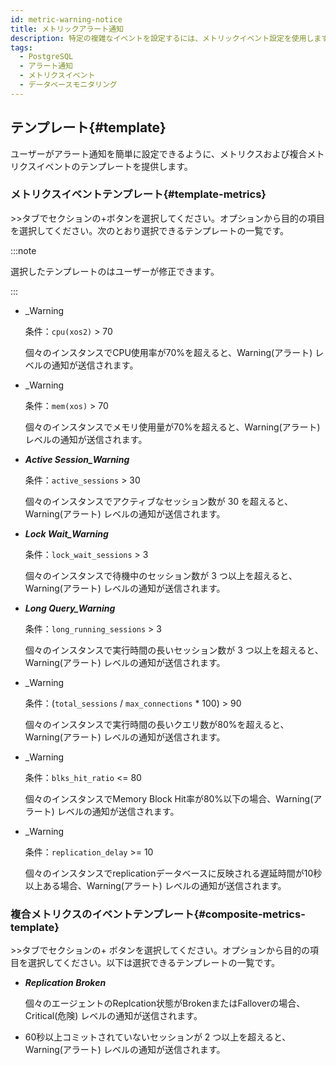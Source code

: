```yaml
---
id: metric-warning-notice
title: メトリックアラート通知
description: 特定の複雑なイベントを設定するには、メトリックイベント設定を使用します。
tags:
  - PostgreSQL
  - アラート通知
  - メトリクスイベント
  - データベースモニタリング
---
```



<Metricswarningnotice /> 


<Compositemetricswarningnotice /> 


<Metricseventmodifydelete />


<Metricseventconditionselecttargetguide />

## テンプレート{#template}

ユーザーがアラート通知を簡単に設定できるように、メトリクスおよび複合メトリクスイベントのテンプレートを提供します。

### メトリクスイベントテンプレート{#template-metrics}

<Cmdname sid="event_statistic" className="uitext" />&gt;<Cmdname sid="event_setting" className="uitext" />&gt;<Cmdname sid="metrics" className="uitext" />タブで<Cmdname sid="metrics" className="uitext" />セクションの<span class="uitext">+</span><Cmdname sid="add_notification" className="uitext" />ボタンを選択してください。<Cmdname sid="template" className="uitext" />オプションから目的の項目を選択してください。次のとおり選択できるテンプレートの一覧です。

:::note

選択したテンプレートの<Cmdname sid="metrics_event_rules" className="uitext" />はユーザーが修正できます。

:::

- <p><Cmdname sid="cpu_usage" className="uitext" /><span class="uitext">_Warning</span></p>

  条件：`cpu(xos2)` \> 70

  個々のインスタンスでCPU使用率が70%を超えると、<span class='slow'>Warning</span>(アラート) レベルの通知が送信されます。

- <p><Cmdname sid="memory_usage" className="uitext" /><span class="uitext">_Warning</span></p>

  条件：`mem(xos)` \> 70

  個々のインスタンスでメモリ使用量が70%を超えると、<span class='slow'>Warning</span>(アラート) レベルの通知が送信されます。

- **_Active Session_Warning_**

  条件：`active_sessions` \> 30

  個々のインスタンスでアクティブなセッション数が 30 を超えると、<span class='slow'>Warning</span>(アラート) レベルの通知が送信されます。

- **_Lock Wait_Warning_**

  条件：`lock_wait_sessions` \> 3

  個々のインスタンスで待機中のセッション数が 3 つ以上を超えると、<span class='slow'>Warning</span>(アラート) レベルの通知が送信されます。

- **_Long Query_Warning_**

  条件：`long_running_sessions` \> 3

  個々のインスタンスで実行時間の長いセッション数が 3 つ以上を超えると、<span class='slow'>Warning</span>(アラート) レベルの通知が送信されます。

- <p><Cmdname sid="TTL07136" className="uitext" /><span class="uitext">_Warning</span></p>

  条件：(`total_sessions` / `max_connections` \* 100) \> 90

  個々のインスタンスで実行時間の長いクエリ数が80%を超えると、<span class='slow'>Warning</span>(アラート) レベルの通知が送信されます。

- <p><Cmdname sid="TTL07137" className="uitext" /><span class="uitext">_Warning</span></p>

  条件：`blks_hit_ratio` \<\= 80

  個々のインスタンスでMemory Block Hit率が80%以下の場合、<span class='slow'>Warning</span>(アラート) レベルの通知が送信されます。

- <p><Cmdname sid="TTL07138" className="uitext" /><span class="uitext">_Warning</span></p>

  条件：`replication_delay` \>\= 10

  個々のインスタンスでreplicationデータベースに反映される遅延時間が10秒以上ある場合、<span class='slow'>Warning</span>(アラート) レベルの通知が送信されます。

### 複合メトリクスのイベントテンプレート{#composite-metrics-template}

<Cmdname sid="event_statistic" className="uitext" />&gt;<Cmdname sid="event_setting" className="uitext" />&gt;<Cmdname sid="metrics" className="uitext" />タブで<Cmdname sid="composite_metrics" className="uitext" />セクションの<span class="uitext">+</span> <Cmdname sid="add_notification" className="uitext" />ボタンを選択してください。<Cmdname sid="template" className="uitext" />オプションから目的の項目を選択してください。以下は選択できるテンプレートの一覧です。

- **_Replication Broken_**

  個々のエージェントのReplcation状態がBrokenまたはFalloverの場合、<span class='vslow'>Critical</span>(危険) レベルの通知が送信されます。

- <p><Cmdname sid="TTL07141" className="uitext" /></p>

  60秒以上コミットされていないセッションが 2 つ以上を超えると、<span class='slow'>Warning</span>(アラート) レベルの通知が送信されます。
